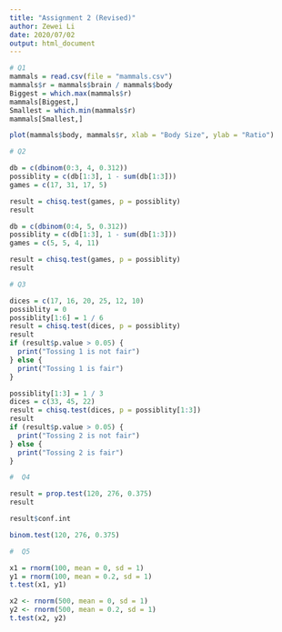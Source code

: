 ```yaml
---
title: "Assignment 2 (Revised)"
author: Zewei Li
date: 2020/07/02
output: html_document
---
```



```r
# Q1
mammals = read.csv(file = "mammals.csv")
mammals$r = mammals$brain / mammals$body
Biggest = which.max(mammals$r)
mammals[Biggest,]
Smallest = which.min(mammals$r)
mammals[Smallest,]

plot(mammals$body, mammals$r, xlab = "Body Size", ylab = "Ratio")
```


```r
# Q2

db = c(dbinom(0:3, 4, 0.312))
possiblity = c(db[1:3], 1 - sum(db[1:3]))
games = c(17, 31, 17, 5)

result = chisq.test(games, p = possiblity)
result

db = c(dbinom(0:4, 5, 0.312))
possiblity = c(db[1:3], 1 - sum(db[1:3]))
games = c(5, 5, 4, 11)

result = chisq.test(games, p = possiblity)
result
```

```r
# Q3

dices = c(17, 16, 20, 25, 12, 10)
possiblity = 0
possiblity[1:6] = 1 / 6
result = chisq.test(dices, p = possiblity)
result
if (result$p.value > 0.05) {
  print("Tossing 1 is not fair")
} else {
  print("Tossing 1 is fair")
}

possiblity[1:3] = 1 / 3
dices = c(33, 45, 22)
result = chisq.test(dices, p = possiblity[1:3])
result
if (result$p.value > 0.05) {
  print("Tossing 2 is not fair")
} else {
  print("Tossing 2 is fair")
}
```

```r
#  Q4

result = prop.test(120, 276, 0.375)
result

result$conf.int

binom.test(120, 276, 0.375)
```

```r
#  Q5

x1 = rnorm(100, mean = 0, sd = 1)
y1 = rnorm(100, mean = 0.2, sd = 1)
t.test(x1, y1)

x2 <- rnorm(500, mean = 0, sd = 1)
y2 <- rnorm(500, mean = 0.2, sd = 1)
t.test(x2, y2)
```

